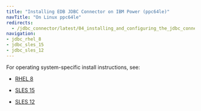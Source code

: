```yaml
---
title: "Installing EDB JDBC Connector on IBM Power (ppc64le)"
navTitle: "On Linux ppc64le"
redirects:
  - /jdbc_connector/latest/04_installing_and_configuring_the_jdbc_connector/01_installing_the_connector_with_an_rpm_package/ibm_power_ppc64le/
navigation:
- jdbc_rhel_8
- jdbc_sles_15
- jdbc_sles_12
---
```


For operating system-specific install instructions, see:

  - [RHEL 8](jdbc_rhel_8)

  - [SLES 15](jdbc_sles_15)
  - [SLES 12](jdbc_sles_12)
